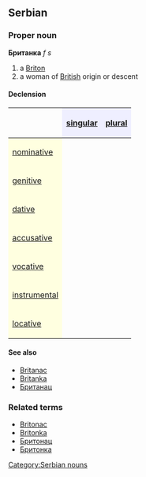 ==Serbian==
===Proper noun===
'''Британка''' ''f s''
#a [[Briton]]
#a woman of [[British]] origin or descent
====Declension====
{| border="1" cellpadding="4" cellspacing="0"
!
! style="background-color: #EFEFFF" align="center"|[[singular]]
! style="background-color: #EFEFFF" align="center"|[[plural]]
|-
! style="background-color: #FFFFE0" align="left"|[[nominative case|nominative]]
| align="center"|{{Unicode|Британка, Британкиња}}
| align="center"|{{Unicode|Британке, Британкиње}}
|-
! style="background-color: #FFFFE0" align="left"|[[genitive case|genitive]]
| align="center"|{{Unicode|Британке, Британкиње}}
| align="center"|{{Unicode|Британки, Британкиња}}
|-
! style="background-color: #FFFFE0" align="left"|[[dative case|dative]]
| align="center"|{{Unicode|Британки, Британкињи}}
| align="center"|{{Unicode|Британкама, Британкињама}}
|-
! style="background-color: #FFFFE0" align="left"|[[accusative case|accusative]]
| align="center"|{{Unicode|Британку, Британкињу}}
| align="center"|{{Unicode|Британке, Британкиње}}
|-
! style="background-color: #FFFFE0" align="left"|[[vocative case|vocative]]
| align="center"|{{Unicode|Британко, Британкињо}}
| align="center"|{{Unicode|Британке, Британкиње}}
|-
! style="background-color: #FFFFE0" align="left"|[[instrumental case|instrumental]]
| align="center"|{{Unicode|Британком, Британкињом}}
| align="center"|{{Unicode|Британкама, Британкињама}}
|-
! style="background-color: #FFFFE0" align="left"|[[locative case|locative]]
| align="center"|{{Unicode|о Британки, о Британкињи}}
| align="center"|{{Unicode|о Британкама, о Британкињама}}
|}

====See also====
*[[Britanac]]
*[[Britanka]]
*[[Британац]]
===Related terms===
*[[Britonac]]
*[[Britonka]]
*[[Бритонац]]
*[[Бритонка]]
[[Category:Serbian nouns]]